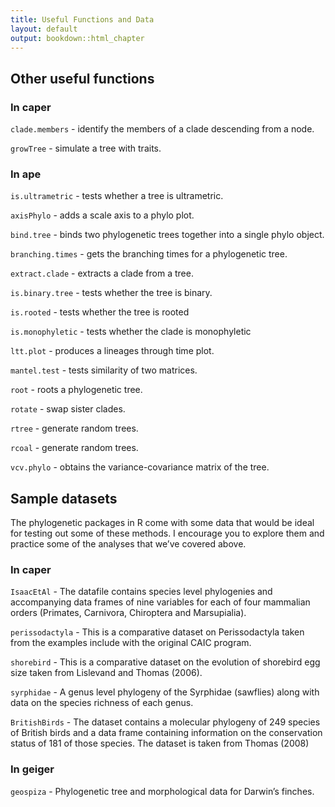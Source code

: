 ```yaml
---
title: Useful Functions and Data
layout: default
output: bookdown::html_chapter
---
```

<!---
1. Use standard R Markdown.
2. Headings with "##" will be automatically turned into table of contents. Therefore, for longer tutorials please use this facility.
3. Check that R studio will knit into an HTML document.
4. You can contribute the .rmd file via GitHub (https://github.com/jonesor/learn-basta), **to the master branch ONLY**. To do that you must be a collaborator on the repository (contact me with your username), or you can fork the repository and send a pull request (https://help.github.com/articles/using-pull-requests/).
5. Alternatively you can email me the *rmd file and associated files (e.g. any figures/diagrams.)
6. I will then compile the site on my computer and push it to the gh-pages branch (which is where the website lives). You could also do this, but you will need to have Jekyll and pandoc installed.
-->

## Other useful functions {#useful-functions}


### In caper {#caper}

`clade.members` - identify the members of a clade descending from a node.

`growTree` - simulate a tree with traits.



### In ape {#ape}

`is.ultrametric` - tests whether a tree is ultrametric.

`axisPhylo` - adds a scale axis to a phylo plot.

`bind.tree` - binds two phylogenetic trees together into a single phylo object.

`branching.times` - gets the branching times for a phylogenetic tree.

`extract.clade` - extracts a clade from a tree.

`is.binary.tree` - tests whether the tree is binary.

`is.rooted` - tests whether the tree is rooted

`is.monophyletic` - tests whether the clade is monophyletic

`ltt.plot` - produces a lineages through time plot.

`mantel.test` - tests similarity of two matrices.

`root` - roots a phylogenetic tree.

`rotate` - swap sister clades.

`rtree` - generate random trees.

`rcoal` - generate random trees.

`vcv.phylo` - obtains the variance-covariance matrix of the tree.


## Sample datasets {#datasets}

The phylogenetic packages in R come with some data that would be ideal for testing out some of these methods. I encourage you to explore them and practice some of the analyses that we've covered above.

### In caper

`IsaacEtAl` - The datafile contains species level phylogenies and accompanying data frames of nine variables for each of four mammalian orders (Primates, Carnivora, Chiroptera and Marsupialia).

`perissodactyla` - This is a comparative dataset on Perissodactyla taken from the examples include with the original CAIC program.

`shorebird` - This is a comparative dataset on the evolution of shorebird egg size taken from Lislevand and Thomas (2006).

`syrphidae` - A genus level phylogeny of the Syrphidae (sawflies) along with data on the species richness of each genus.

`BritishBirds` - The dataset contains a molecular phylogeny of 249 species of British birds and a data frame containing information on the conservation status of 181 of those species. The dataset is taken from Thomas (2008)

### In geiger

`geospiza` - Phylogenetic tree and morphological data for Darwin's finches.

